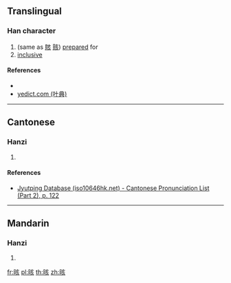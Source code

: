==Translingual==

===Han character===
{{Han char|rn=72|rad=日|as=06|sn=10|four=|canj=AYVO|ids=⿰日亥}}

# (same as [[賅]] [[赅]]) [[prepare]]d for
# [[inclusive]]

====References====
* {{Han ref|kx=0495.160|dkj=13916|dj=0861.010|hdz=21509.020|uh=6650|ud=26192}}
* [http://yedict.com/htm/66/6650.htm yedict.com (叶典)]

----

==Cantonese==

===Hanzi===
{{yue-hanzi|jyut=[[goi1]]|y=goi1}}

# {{defn|lang=yue|sort=日06}}

====References====
* [http://www.iso10646hk.net/jp/document/download.jsp Jyutping Database (iso10646hk.net) - Cantonese Pronunciation List (Part 2), p. 122]

----

==Mandarin==

===Hanzi===
{{cmn-hanzi|pin=[[gāi]] ([[gai1]])|wg=kai<sup>1</sup>}}

# {{defn|lang=cmn|sort=日06}}

[[fr:晐]]
[[pl:晐]]
[[th:晐]]
[[zh:晐]]
